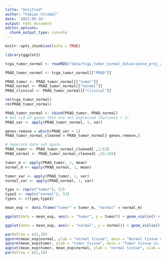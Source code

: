 ```yaml
---
title: "Untitled"
author: "Fabian Strobel"
date: '2022-05-16'
output: html_document
editor_options: 
  chunk_output_type: console
---
```


```r
knitr::opts_chunk$set(echo = TRUE)
```

```r
library(ggplot2)
```


```r
tcga_tumor_normal <- readRDS("data/tcga_tumor_normal_datascience_proj_2022.RDS")

PRAD_tumor_normal <- tcga_tumor_normal[["PRAD"]]

PRAD_tumor <- PRAD_tumor_normal[["tumor"]]
PRAD_normal <- PRAD_tumor_normal[["normal"]]
PRAD_clinical <- PRAD_tumor_normal[["clinical"]]

rm(tcga_tumor_normal)
rm(PRAD_tumor_normal)

PRAD_tumor_normal <- cbind(PRAD_tumor, PRAD_normal)
# Get rid of genes that are not expressed (Variance < 1)
PRAD_var <- apply(PRAD_tumor_normal, 1, var)

genes.remove = which(PRAD_var < 1)
PRAD_tumor_normal_cleaned = PRAD_tumor_normal[-genes.remove,]

# Seperate date set again 
PRAD_tumor <- PRAD_tumor_normal_cleaned[ ,1:52]
PRAD_normal <- PRAD_tumor_normal_cleaned[ ,53:104]
```

```r
tumor_m <- apply(PRAD_tumor, 1, mean)
normal_m <- apply(PRAD_normal, 1, mean)

tumor_var <- apply(PRAD_tumor, 1, var)
normal_var <- apply(PRAD_normal, 1, var)

type <- rep(c("tumor"), 52)
type2 <- rep(c("normal"), 52)
types <- c(type,type2)

mean_exp <- data.frame("tumor" = tumor_m, "normal" = normal_m)

ggplot(data = mean_exp, aes(x = "tumor", y = tumor)) + geom_violin() + geom_boxplot(width = 0.1) + ggtitle("Distribution of mean gene \nexpression in tumor samples") + ylab("mean gene expression") + xlab("tissue type") +ylim(-10,15)

ggplot(data = mean_exp, aes(x = "normal", y = normal)) + geom_violin() + geom_boxplot(width = 0.1) + ggtitle("Distribution of mean gene \nexpression in normal samples") + ylab("mean gene expression") + xlab("tissue type") + ylim(-10,15)
```

```r
par(mfrow = c(1,3))
qqnorm(mean_exp$normal, ylab = "normal tissue", main = "Normal tissue vs. normal distribution", cex.lab = 2, cex.main = 1.8, cex.axis = 2)
qqnorm(mean_exp$tumor, ylab = "tumor tissue", main = "Tumor tissue vs. normal distribution", cex.lab = 2, cex.main = 1.8, cex.axis = 2)
qqplot(mean_exp$tumor, mean_exp$normal, ylab = "normal tissue", xlab = "tumor tissue", main = "Tumor tissue vs. normal tissue", cex.lab = 2, cex.main = 1.8, cex.axis = 2)
par(mfrow = c(1,1))
```

